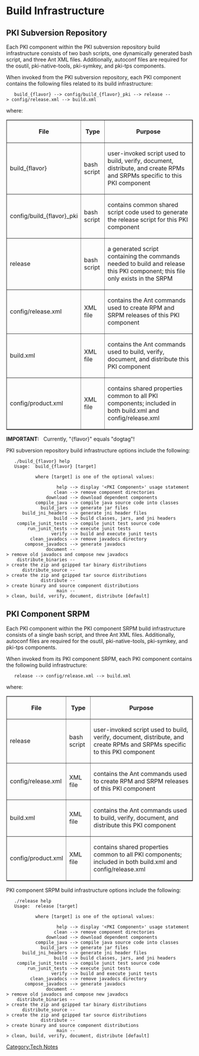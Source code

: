 = Build Infrastructure =

== PKI Subversion Repository ==

Each PKI component within the PKI subversion repository build infrastructure consists of two bash scripts, one dynamically generated bash script, and three Ant XML files.  Additionally, autoconf files are required for the osutil, pki-native-tools, pki-symkey, and pki-tps components.

When invoked from the PKI subversion repository, each PKI component contains the following files related to its build infrastructure:

    build_{flavor} --> config/build_{flavor}_pki --> release --> config/release.xml --> build.xml

where:

<table border=1>
<tr>
<th>File</th>
<th>Type</th>
<th>Purpose</th>
</tr>
<tr>
<td>build_{flavor}</td>
<td>bash script</td>
<td>user-invoked script used to build, verify, document, distribute, and create RPMs and SRPMs specific to this PKI component</td>
</tr>
<tr>
<td>config/build_{flavor}_pki</td>
<td>bash script</td>
<td>contains common shared script code used to generate the release script for this PKI component</td>
</tr>
<tr>
<td>release</td>
<td>bash script</td>
<td>a generated script containing the commands needed to build and release this PKI component; this file only exists in the SRPM</td>
</tr>
<tr>
<td>config/release.xml</td>
<td>XML file</td>
<td>contains the Ant commands used to create RPM and SRPM releases of this PKI component</td>
</tr>
<tr>
<td>build.xml</td>
<td>XML file</td>
<td>contains the Ant commands used to build, verify, document, and distribute this PKI component</td>
</tr>
<tr>
<td>config/product.xml</td>
<td>XML file</td>
<td>contains shared properties common to all PKI components; included in both build.xml and config/release.xml</td>
</tr>
</table>

'''IMPORTANT:'''&nbsp;&nbsp; Currently, "{flavor}" equals "dogtag"!

PKI subversion repository build infrastructure options include the following:

    ./build_{flavor} help 
    Usage:  build_{flavor} [target]
    
            where [target] is one of the optional values:
    
                    help --> display '&lt;PKI Component&gt;' usage statement
                   clean --> remove component directories
                download --> download dependent components
            compile_java --> compile java source code into classes
              build_jars --> generate jar files
       build_jni_headers --> generate jni header files
                   build --> build classes, jars, and jni headers
     compile_junit_tests --> compile junit test source code
         run_junit_tests --> execute junit tests
                  verify --> build and execute junit tests
          clean_javadocs --> remove javadocs directory
        compose_javadocs --> generate javadocs
                document --> remove old javadocs and compose new javadocs
     distribute_binaries --> create the zip and gzipped tar binary distributions
       distribute_source --> create the zip and gzipped tar source distributions
              distribute --> create binary and source component distributions
                    main --> clean, build, verify, document, distribute [default]

== PKI Component SRPM ==

Each PKI component within the PKI component SRPM build infrastructure consists of a single bash script, and three Ant XML files.  Additionally, autoconf files are required for the osutil, pki-native-tools, pki-symkey, and pki-tps components.

When invoked from its PKI component SRPM, each PKI component contains the following build infrastructure:

    release --> config/release.xml --> build.xml

where:

<table border=1>
<tr>
<th>File</th>
<th>Type</th>
<th>Purpose</th>
</tr>
<tr>
<td>release</td>
<td>bash script</td>
<td>user-invoked script used to build, verify, document, distribute, and create RPMs and SRPMs specific to this PKI component</td>
</tr>
<tr>
<td>config/release.xml</td>
<td>XML file</td>
<td>contains the Ant commands used to create RPM and SRPM releases of this PKI component</td>
</tr>
<tr>
<td>build.xml</td>
<td>XML file</td>
<td>contains the Ant commands used to build, verify, document, and distribute this PKI component</td>
</tr>
<tr>
<td>config/product.xml</td>
<td>XML file</td>
<td>contains shared properties common to all PKI components; included in both build.xml and config/release.xml</td>
</tr>
</table>

PKI component SRPM build infrastructure options include the following:

    ./release help 
    Usage:  release [target]
    
            where [target] is one of the optional values:
    
                    help --> display '&lt;PKI Component&gt;' usage statement
                   clean --> remove component directories
                download --> download dependent components
            compile_java --> compile java source code into classes
              build_jars --> generate jar files
       build_jni_headers --> generate jni header files
                   build --> build classes, jars, and jni headers
     compile_junit_tests --> compile junit test source code
         run_junit_tests --> execute junit tests
                  verify --> build and execute junit tests
          clean_javadocs --> remove javadocs directory
        compose_javadocs --> generate javadocs
                document --> remove old javadocs and compose new javadocs
     distribute_binaries --> create the zip and gzipped tar binary distributions
       distribute_source --> create the zip and gzipped tar source distributions
              distribute --> create binary and source component distributions
                    main --> clean, build, verify, document, distribute [default]

[[Category:Tech Notes]]